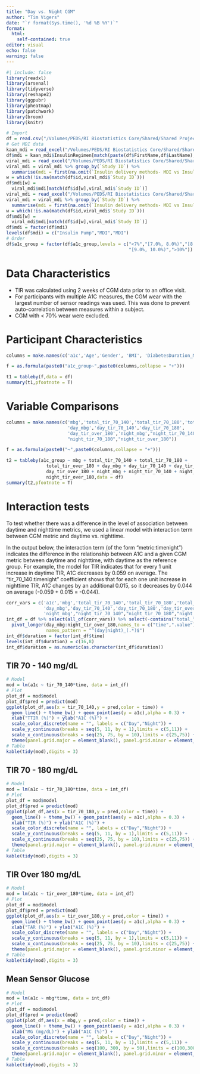 ```yaml
---
title: "Day vs. Night CGM"
author: "Tim Vigers"
date: "`r format(Sys.time(), '%d %B %Y')`"
format:
  html:
    self-contained: true
editor: visual
echo: false
warning: false
---
```


```r
#| include: false
library(readxl)
library(arsenal)
library(tidyverse)
library(reshape2)
library(ggpubr)
library(pheatmap)
library(patchwork)
library(broom)
library(knitr)
```

```r
# Import
df = read.csv("/Volumes/PEDS/RI Biostatistics Core/Shared/Shared Projects/Laura/BDC/Projects/Viral Shah/Day and Night CGM/Data_Clean/combined_analysis_data.csv",na.strings = "")
# Get MDI data
kaan_mdi = read_excel("/Volumes/PEDS/RI Biostatistics Core/Shared/Shared Projects/Laura/BDC/Projects/Viral Shah/Day and Night CGM/Data_Raw/Adult Dexcom 14_30_90/AdultPt_DexcomG6_12192019.First 21_combined.xlsx",na = "NULL")
df$mdi = kaan_mdi$InsulinRegimen[match(paste(df$FirstName,df$LastName),paste(kaan_mdi$FirstName,kaan_mdi$LastName))]
viral_mdi = read_excel("/Volumes/PEDS/RI Biostatistics Core/Shared/Shared Projects/Laura/BDC/Projects/Viral Shah/Day and Night CGM/Data_Raw/Group 1_Continous data_2-7-2022.xlsx",na = "NULL")
viral_mdi = viral_mdi %>% group_by(`Study ID`) %>% 
  summarise(mdi = first(na.omit(`Insulin delivery methods- MDI vs Insulin pump`)))
w = which(!is.na(match(df$id,viral_mdi$`Study ID`)))
df$mdi[w] = 
  viral_mdi$mdi[match(df$id[w],viral_mdi$`Study ID`)]
viral_mdi = read_excel("/Volumes/PEDS/RI Biostatistics Core/Shared/Shared Projects/Laura/BDC/Projects/Viral Shah/Day and Night CGM/Data_Raw/Group 2_Continous variables_2-7-2022.xlsx",na = "NULL")
viral_mdi = viral_mdi %>% group_by(`Study ID`) %>% 
  summarise(mdi = first(na.omit(`Insulin delivery methods- MDI vs Insulin pump`)))
w = which(!is.na(match(df$id,viral_mdi$`Study ID`)))
df$mdi[w] = 
  viral_mdi$mdi[match(df$id[w],viral_mdi$`Study ID`)]
df$mdi = factor(df$mdi)
levels(df$mdi) = c("Insulin Pump","MDI","MDI")
# Order
df$a1c_group = factor(df$a1c_group,levels = c("<7%","[7.0%, 8.0%)","[8.0%, 9.0%)",
                                              "[9.0%, 10.0%)",">10%"))
```

# Data Characteristics

-   TIR was calculated using 2 weeks of CGM data prior to an office visit.
-   For participants with multiple A1C measures, the CGM wear with the largest number of sensor readings was used. This was done to prevent auto-correlation between measures within a subject.
-   CGM with \< 70% wear were excluded.

# Participant Characteristics

```r
columns = make.names(c('a1c','Age','Gender', 'BMI', 'DiabetesDuration_MostRecentVisitDate','Hemoglobin_Value','MCV_Value', 'eGFR_Value', 'Autoimmune Disease?', 'Retinopathy?','mdi'))

f = as.formula(paste0("a1c_group~",paste0(columns,collapse = "+")))

t1 = tableby(f,data = df)
summary(t1,pfootnote = T)
```

# Variable Comparisons

```r
columns = make.names(c('mbg','total_tir_70_140','total_tir_70_180','total_tir_over_180',
                       'day_mbg','day_tir_70_140','day_tir_70_180',
                       'day_tir_over_180','night_mbg',"night_tir_70_140",
                       "night_tir_70_180","night_tir_over_180"))

f = as.formula(paste0("~",paste0(columns,collapse = "+")))

t2 = tableby(a1c_group ~ mbg + total_tir_70_140 + total_tir_70_180 + 
               total_tir_over_180 + day_mbg + day_tir_70_140 + day_tir_70_180 + 
               day_tir_over_180 + night_mbg + night_tir_70_140 + night_tir_70_180 + 
               night_tir_over_180,data = df)
summary(t2,pfootnote = T)
```

# Interaction tests

To test whether there was a difference in the level of association between daytime and nighttime metrics, we used a linear model with interaction term between CGM metric and daytime vs. nighttime.

In the output below, the interaction term (of the form "metric:timenight") indicates the difference in the relationship between A1C and a given CGM metric between daytime and nighttime, with daytime as the reference group. For example, the model for TIR indicates that for every 1 unit increase in daytime TIR, A1C decreases by 0.059 on average. The "tir_70_140:timenight" coefficient shows that for each one unit increase in nighttime TIR, A1C changes by an additional 0.015, so it decreases by 0.044 on average (-0.059 + 0.015 = -0.044).

```r
corr_vars = c('a1c','mbg','total_tir_70_140','total_tir_70_180','total_tir_over_180',
              'day_mbg','day_tir_70_140','day_tir_70_180','day_tir_over_180',
              'night_mbg',"night_tir_70_140","night_tir_70_180","night_tir_over_180")
int_df = df %>% select(all_of(corr_vars)) %>% select(-contains("total_"),-mbg) %>% 
  pivot_longer(day_mbg:night_tir_over_180,names_to = c("time",".value"),
               names_pattern = "^(day|night)_(.*)$")
int_df$duration = factor(int_df$time)
levels(int_df$duration) = c(16,8)
int_df$duration = as.numeric(as.character(int_df$duration))
```

## TIR 70 - 140 mg/dL

```r
# Model
mod = lm(a1c ~ tir_70_140*time, data = int_df)
# Plot
plot_df = mod$model
plot_df$pred = predict(mod)
ggplot(plot_df,aes(x = tir_70_140,y = pred,color = time)) + 
  geom_line() + theme_bw() + geom_point(aes(y = a1c),alpha = 0.3) +
  xlab("TTIR (%)") + ylab("A1C (%)") + 
  scale_color_discrete(name = "", labels = c("Day","Night")) +
  scale_y_continuous(breaks = seq(5, 11, by = 1),limits = c(5,11)) +
  scale_x_continuous(breaks = seq(25, 75, by = 10),limits = c(25,75)) +
  theme(panel.grid.major = element_blank(), panel.grid.minor = element_blank())
# Table
kable(tidy(mod),digits = 3)
```

## TIR 70 - 180 mg/dL

```r
# Model
mod = lm(a1c ~ tir_70_180*time, data = int_df)
# Plot
plot_df = mod$model
plot_df$pred = predict(mod)
ggplot(plot_df,aes(x = tir_70_180,y = pred,color = time)) + 
  geom_line() + theme_bw() + geom_point(aes(y = a1c),alpha = 0.3) +
  xlab("TIR (%)") + ylab("A1C (%)") + 
  scale_color_discrete(name = "", labels = c("Day","Night")) +
  scale_y_continuous(breaks = seq(5, 11, by = 1),limits = c(5,11)) +
  scale_x_continuous(breaks = seq(25, 75, by = 10),limits = c(25,75)) +
  theme(panel.grid.major = element_blank(), panel.grid.minor = element_blank())
# Table
kable(tidy(mod),digits = 3)
```

## TIR Over 180 mg/dL

```r
# Model
mod = lm(a1c ~ tir_over_180*time, data = int_df)
# Plot
plot_df = mod$model
plot_df$pred = predict(mod)
ggplot(plot_df,aes(x = tir_over_180,y = pred,color = time)) + 
  geom_line() + theme_bw() + geom_point(aes(y = a1c),alpha = 0.3) +
  xlab("TAR (%)") + ylab("A1C (%)") + 
  scale_color_discrete(name = "", labels = c("Day","Night")) +
  scale_y_continuous(breaks = seq(5, 11, by = 1),limits = c(5,11)) +
  scale_x_continuous(breaks = seq(25, 75, by = 10),limits = c(25,75)) +
  theme(panel.grid.major = element_blank(), panel.grid.minor = element_blank())
# Table
kable(tidy(mod),digits = 3)
```

## Mean Sensor Glucose

```r
# Model
mod = lm(a1c ~ mbg*time, data = int_df)
# Plot
plot_df = mod$model
plot_df$pred = predict(mod)
ggplot(plot_df,aes(x = mbg,y = pred,color = time)) + 
  geom_line() + theme_bw() + geom_point(aes(y = a1c),alpha = 0.3) +
  xlab("MG (mg/dL)") + ylab("A1C (%)") + 
  scale_color_discrete(name = "", labels = c("Day","Night")) +
  scale_y_continuous(breaks = seq(5, 11, by = 1),limits = c(5,11)) +
  scale_x_continuous(breaks = seq(100, 300, by = 50),limits = c(100,300)) +
  theme(panel.grid.major = element_blank(), panel.grid.minor = element_blank())
# Table
kable(tidy(mod),digits = 3)
```
